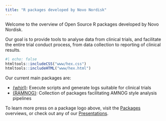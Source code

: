 ```yaml
---
title: "R packages developed by Novo Nordisk"
---
```


Welcome to the overview of Open Source R packages developed by Novo Nordisk.

Our goal is to provide tools to analyse data from clinical trials, 
and facilitate the entire trial conduct process, from data collection to reporting of clinical results.

::: {.grid}

::: {.g-col-6}

```r
#| echo: false
htmltools::includeCSS("www/hex.css")
htmltools::includeHTML("www/hex.html")
```

:::

::: {.g-col-6}

Our current main packages are:

* [{whirl}](https://novonordisk-opensource.github.io/whirl/): Execute scripts and generate logs suitable for clinical trials
* [{RAMNOG}](https://hta-pharma.github.io/ramnog/): Collection of packages facilitating AMNOG style analysis pipelines

:::

:::

To learn more press on a package logo above, visit the [Packages](packages/index.qmd) overviews, or check out any of our [Presentations](ressources/index.qmd#Presentations).